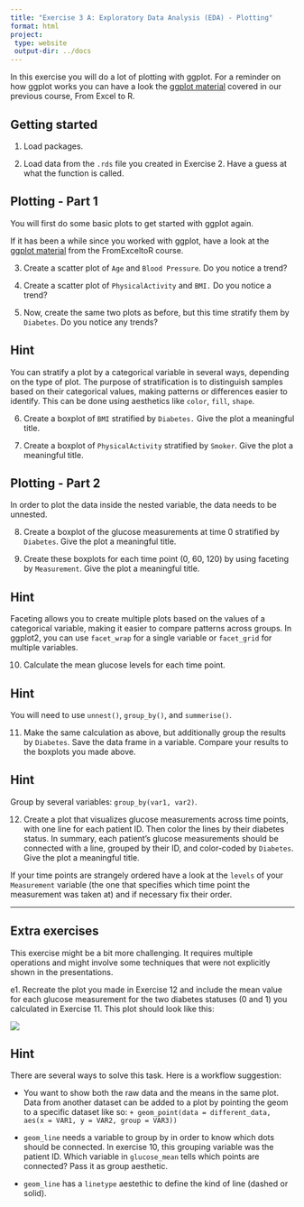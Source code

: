 ```yaml
---
title: "Exercise 3 A: Exploratory Data Analysis (EDA) - Plotting"
format: html
project:
 type: website
 output-dir: ../docs
---
```


In this exercise you will do a lot of plotting with ggplot. For a reminder on how ggplot works you can have a look the [ggplot material](https://center-for-health-data-science.github.io/FromExceltoR/Presentations/presentation3.html) covered in our previous course, From Excel to R. 

## Getting started 

1. Load packages. 

2. Load data from the `.rds` file you created in Exercise 2. Have a guess at what the function is called. 

## Plotting - Part 1

You will first do some basic plots to get started with ggplot again. 

If it has been a while since you worked with ggplot, have a look at the [ggplot material](https://center-for-health-data-science.github.io/FromExceltoR/Presentations/presentation3.html) from the FromExceltoR course.

3. Create a scatter plot of `Age` and `Blood Pressure`. Do you notice a trend?

4. Create a scatter plot of `PhysicalActivity` and `BMI.` Do you notice a trend?

5. Now, create the same two plots as before, but this time stratify them by `Diabetes`. Do you notice any trends?

::: {.callout-tip collapse="true"}
## Hint

You can stratify a plot by a categorical variable in several ways, depending on the type of plot. The purpose of stratification is to distinguish samples based on their categorical values, making patterns or differences easier to identify. This can be done using aesthetics like `color`, `fill`, `shape`. 

:::


6. Create a boxplot of `BMI` stratified by `Diabetes.` Give the plot a meaningful title.


7. Create a boxplot of `PhysicalActivity` stratified by `Smoker`. Give the plot a meaningful title.


## Plotting - Part 2

In order to plot the data inside the nested variable, the data needs to be unnested. 

8. Create a boxplot of the glucose measurements at time 0 stratified by `Diabetes`. Give the plot a meaningful title.

9. Create these boxplots for each time point (0, 60, 120) by using faceting by `Measurement`. Give the plot a meaningful title.

::: {.callout-tip collapse="true"}
## Hint
Faceting allows you to create multiple plots based on the values of a categorical variable, making it easier to compare patterns across groups. In ggplot2, you can use `facet_wrap` for a single variable or `facet_grid` for multiple variables.

:::

10. Calculate the mean glucose levels for each time point. 

::: {.callout-tip collapse="true"}
## Hint
You will need to use `unnest()`, `group_by()`, and `summerise()`.

:::

11. Make the same calculation as above, but additionally group the results by `Diabetes`. Save the data frame in a variable. Compare your results to the boxplots you made above. 

::: {.callout-tip collapse="true"}
## Hint
Group by several variables: `group_by(var1, var2)`.

:::

12. Create a plot that visualizes glucose measurements across time points, with one line for each patient ID. Then color the lines by their diabetes status. In summary, each patient's glucose measurements should be connected with a line, grouped by their ID, and color-coded by `Diabetes`. Give the plot a meaningful title. 

If your time points are strangely ordered have a look at the `levels` of your `Measurement` variable (the one that specifies which time point the measurement was taken at) and if necessary fix their order.


-------------------------------

## Extra exercises

This exercise might be a bit more challenging. It requires multiple operations and might involve some techniques that were not explicitly shown in the presentations.  

e1. Recreate the plot you made in Exercise 12 and include the mean value for each glucose measurement for the two diabetes statuses (0 and 1) you calculated in Exercise 11. This plot should look like this:

![](../out/figure3_13.png){fig-align="center"}


::: {.callout-tip collapse="true"}
## Hint
There are several ways to solve this task. Here is a workflow suggestion:

  - You want to show both the raw data and the means in the same plot. Data from another dataset can be added to a plot by pointing the geom to a specific dataset like so: `+ geom_point(data = different_data, aes(x = VAR1, y = VAR2, group = VAR3))`
 
  - `geom_line` needs a variable to group by in order to know which dots should be connected. In exercise 10, this grouping variable was the patient ID. Which variable in `glucose_mean` tells which points are connected? Pass it as group aesthetic.  
  
  - `geom_line` has a `linetype` aestethic to define the kind of line (dashed or solid). 

::: 

